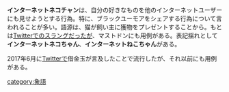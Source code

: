 {{Infobox word
|Name   = インターネットネコチャン
|Hinshi = 名詞
}}'''インターネットネコチャン'''は、自分の好きなものを他のインターネットユーザーにも見せようとする行為。特に、ブラックユーモアをシェアする行為について言われることが多い。語源は、猫が飼い主に獲物をプレゼントすることから。もとは[[Twitter]]でのスラングだったが、マストドンにも用例がある。表記揺れとして'''インターネットネコちゃん'''、'''インターネットねこちゃん'''がある。

2017年6月に[[Twitter]]で借金玉が言及したことで流行したが、それ以前にも用例がある。

{{DEFAULTSORT:いんたあねつとねこちやん}}
[[category:象語]]